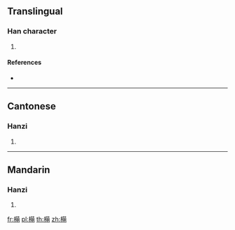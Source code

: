 {{character info/new}}
==Translingual==

===Han character===
{{Han char|rn=75|rad=木|as=12|sn=16|four=|canj=DTAB|ids=⿰木萌}}

# {{defn|Han|sort=木12}}

====References====
* {{Han ref|kx=0553.250|dkj=15549|dj=0942.090|hdz=21288.080|uh=6A57|ud=27223}}

----

==Cantonese==

===Hanzi===
{{yue-hanzi|jyut=[[mang4]]|y=mang4}}

# {{defn|lang=yue|sort=木12}}

----

==Mandarin==

===Hanzi===
{{cmn-hanzi|pin=[[méng]] ([[meng2]])|wg=meng<sup>2</sup>}}

# {{defn|lang=cmn|sort=木12}}

[[fr:橗]]
[[pl:橗]]
[[th:橗]]
[[zh:橗]]